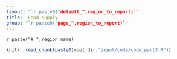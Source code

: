 ```yaml
---
layout: "`r paste0("default_",region_to_report)`"
title:  Food supply
group: "`r paste0("page_",region_to_report)`"
---
```


`r paste("# ",region_name)`

<!--
%
% PPPPPPPPPPPPPPPPP                                               tttt           333333333333333
% P::::::::::::::::P                                           ttt:::t          3:::::::::::::::33
% P::::::PPPPPP:::::P                                          t:::::t          3::::::33333::::::3
% PP:::::P     P:::::P                                         t:::::t          3333333     3:::::3
%   P::::P     P:::::Paaaaaaaaaaaaa  rrrrr   rrrrrrrrr   ttttttt:::::ttttttt                3:::::3
%   P::::P     P:::::Pa::::::::::::a r::::rrr:::::::::r  t:::::::::::::::::t                3:::::3
%   P::::PPPPPP:::::P aaaaaaaaa:::::ar:::::::::::::::::r t:::::::::::::::::t        33333333:::::3
%   P:::::::::::::PP           a::::arr::::::rrrrr::::::rtttttt:::::::tttttt        3:::::::::::3
%   P::::PPPPPPPPP      aaaaaaa:::::a r:::::r     r:::::r      t:::::t              33333333:::::3
%   P::::P            aa::::::::::::a r:::::r     rrrrrrr      t:::::t                      3:::::3
%   P::::P           a::::aaaa::::::a r:::::r                  t:::::t                      3:::::3
%   P::::P          a::::a    a:::::a r:::::r                  t:::::t    tttttt            3:::::3
% PP::::::PP        a::::a    a:::::a r:::::r                  t::::::tttt:::::t3333333     3:::::3
% P::::::::P        a:::::aaaa::::::a r:::::r                  tt::::::::::::::t3::::::33333::::::3
% P::::::::P         a::::::::::aa:::ar:::::r                    tt:::::::::::tt3:::::::::::::::33
% PPPPPPPPPP          aaaaaaaaaa  aaaarrrrrrr                      ttttttttttt   333333333333333
%



%%%%%%%%%%%%%%%%%%%%%%%%%%%%%%%%%%%%%%%%%%%%%%%%%%
%% PART3 - Food Supply
%%%%%%%%%%%%%%%%%%%%%%%%%%%%%%%%%%%%%%%%%%%%%%%%%% -->



```r
knitr::read_chunk(paste0(root.dir,"input/code/code_part3.R"))
```



```r
```

<!--
%   ____   _        _                                                                                         _
%  |  _ \ (_)  ___ | |_  __ _  _ __  _   _    ___  _ __    ___  _ __  __ _  _   _   ___  _   _  _ __   _ __  | | _   _
%  | | | || | / _ \| __|/ _` || '__|| | | |  / _ \| '_ \  / _ \| '__|/ _` || | | | / __|| | | || '_ \ | '_ \ | || | | |
%  | |_| || ||  __/| |_| (_| || |   | |_| | |  __/| | | ||  __/| |  | (_| || |_| | \__ \| |_| || |_) || |_) || || |_| |
%  |____/ |_| \___| \__|\__,_||_|    \__, |  \___||_| |_| \___||_|   \__, | \__, | |___/ \__,_|| .__/ | .__/ |_| \__, |
%                                    |___/                           |___/  |___/              |_|    |_|        |___/ -->


```r
```

```r
```


```r
```

```r
```

```r
```


```r
```


```r
```





<!--
%    ____                                             _               _    _
%   / ___| _ __  ___   _ __    _ __   _ __  ___    __| | _   _   ___ | |_ (_)  ___   _ __
%  | |    | '__|/ _ \ | '_ \  | '_ \ | '__|/ _ \  / _` || | | | / __|| __|| | / _ \ | '_ \
%  | |___ | |  | (_) || |_) | | |_) || |  | (_) || (_| || |_| || (__ | |_ | || (_) || | | |
%   \____||_|   \___/ | .__/  | .__/ |_|   \___/  \__,_| \__,_| \___| \__||_| \___/ |_| |_|
%                     |_|     |_|
% -->



```r
```

```r
```

```r
```

```r
```

```r
```


```r
```


```r
```


<!-- %
%    ____
%   / ___| _ __  ___   _ __
%  | |    | '__|/ _ \ | '_ \
%  | |___ | |  | (_) || |_) |
%   \____||_|   \___/ | .__/
%                     |_|
% -->



```r
```

```r
```


```r
```


```r
```

```r
```


```r
```


```r
```



<!-- %
%   _      _                   _                _
%  | |    (_)__   __ ___  ___ | |_  ___    ___ | | __
%  | |    | |\ \ / // _ \/ __|| __|/ _ \  / __|| |/ /
%  | |___ | | \ V /|  __/\__ \| |_| (_) || (__ |   <
%  |_____||_|  \_/  \___||___/ \__|\___/  \___||_|\_\
%
% -->



```r
```

```r
```


```r
```


```r
```

```r
```



```r
```




```r
```



<!-- %   _____  _       _                  _
%  |  ___|(_) ___ | |__    ___  _ __ (_)  ___  ___
%  | |_   | |/ __|| '_ \  / _ \| '__|| | / _ \/ __|
%  |  _|  | |\__ \| | | ||  __/| |   | ||  __/\__ \
%  |_|    |_||___/|_| |_| \___||_|   |_| \___||___/
% -->

```r
```

```r
```


```r
```


```r
```

```r
```


```r
```


```r
```

<!-- %      _                 _               _  _                       _   _                    _
%     / \    __ _  _ __ (_)  ___  _   _ | || |_  _   _  _ __  __ _ | | | |_  _ __  __ _   __| |  ___
%    / _ \  / _` || '__|| | / __|| | | || || __|| | | || '__|/ _` || | | __|| '__|/ _` | / _` | / _ \
%   / ___ \| (_| || |   | || (__ | |_| || || |_ | |_| || |  | (_| || | | |_ | |  | (_| || (_| ||  __/
%  /_/   \_\\__, ||_|   |_| \___| \__,_||_| \__| \__,_||_|   \__,_||_|  \__||_|   \__,_| \__,_| \___|
%           |___/ -->



```r
```

```r
```


```r
```


```r
```

```r
```


```r
```


```r
```

